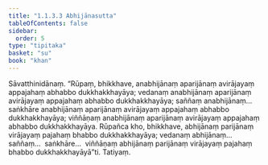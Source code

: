 ```yaml
---
title: "1.1.3.3 Abhijānasutta"
tableOfContents: false
sidebar:
  order: 5
type: "tipitaka"
basket: "su"
book: "khan"
---
```



<DynamicBreadcrumb />

<Division number="24" book="khan">

<Paragraph number="131" book="khan">
Sāvatthinidānaṃ. “Rūpaṃ, bhikkhave, anabhijānaṃ aparijānaṃ avirājayaṃ appajahaṃ abhabbo dukkhakkhayāya; vedanaṃ anabhijānaṃ aparijānaṃ avirājayaṃ appajahaṃ abhabbo dukkhakkhayāya; saññaṃ anabhijānaṃ…  saṅkhāre anabhijānaṃ aparijānaṃ avirājayaṃ appajahaṃ abhabbo dukkhakkhayāya; viññāṇaṃ anabhijānaṃ aparijānaṃ avirājayaṃ appajahaṃ abhabbo dukkhakkhayāya. Rūpañca kho, bhikkhave, abhijānaṃ parijānaṃ virājayaṃ pajahaṃ bhabbo dukkhakkhayāya; vedanaṃ abhijānaṃ…  saññaṃ…  saṅkhāre…  viññāṇaṃ abhijānaṃ parijānaṃ virājayaṃ pajahaṃ bhabbo dukkhakkhayāyā”ti.

</Paragraph>
</Division>

<Paragraph number="132" type="center" book="khan">
Tatiyaṃ.
</Paragraph>